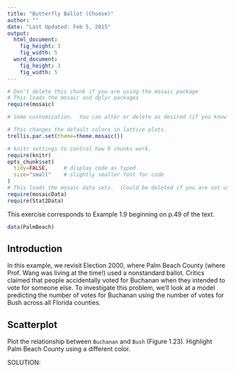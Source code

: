 ```yaml
---
title: "Butterfly Ballot (Choose)"
author: ""
date: "Last Updated: Feb 5, 2015"
output: 
  html_document:
    fig_height: 3
    fig_width: 5
  word_document:
    fig_height: 3
    fig_width: 5
---
```



```r
# Don't delete this chunk if you are using the mosaic package
# This loads the mosaic and dplyr packages
require(mosaic)
```

```r
# Some customization.  You can alter or delete as desired (if you know what you are doing).

# This changes the default colors in lattice plots.
trellis.par.set(theme=theme.mosaic())  

# knitr settings to control how R chunks work.
require(knitr)
opts_chunk$set(
  tidy=FALSE,     # display code as typed
  size="small"    # slightly smaller font for code
)
# This loads the mosaic data sets.  (Could be deleted if you are not using them.)
require(mosaicData)    
require(Stat2Data)
```

This exercise corresponds to Example 1.9 beginning on p.49 of the text.

```r
data(PalmBeach)
```

## Introduction

In this example, we revisit Election 2000, where Palm Beach County (where Prof. Wang was living at the time!) used a nonstandard ballot. Critics claimed that people accidentally voted for Buchanan when they intended to vote for someone else. To investigate this problem, we'll look at a model predicting the number of votes for Buchanan using the number of votes for Bush across all Florida counties. 

## Scatterplot

Plot the relationship between `Buchanan` and `Bush` (Figure 1.23). Highlight Palm Beach County using a different color.

SOLUTION:



